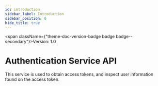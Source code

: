 ```yaml
---
id: introduction
sidebar_label: Introduction
sidebar_position: 0
hide_title: true
---
```


<span className={"theme-doc-version-badge badge badge--secondary"}>Version: 1.0</span>

# Authentication Service API



This service is used to obtain access tokens, and inspect user information
found on the access token.



      